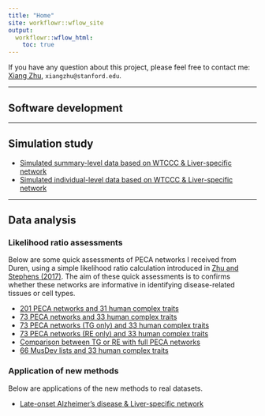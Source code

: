 ```yaml
---
title: "Home"
site: workflowr::wflow_site
output:
  workflowr::wflow_html:
    toc: true
---
```


If you have any question about this project, please feel free to contact me:
[Xiang Zhu](https://github.com/xiangzhu), `xiangzhu@stanford.edu`.

***

## Software development

***

## Simulation study

- [Simulated summary-level data based on WTCCC & Liver-specific network](wtccc_sumstats_liver.html)
- [Simulated individual-level data based on WTCCC & Liver-specific network](wtccc_fulldata_liver.html)

***

## Data analysis

### Likelihood ratio assessments

Below are some quick assessments of PECA networks I received from Duren,
using a simple likelihood ratio calculation introduced in
[Zhu and Stephens (2017)](https://doi.org/10.1101/160770).
The aim of these quick assessments is to confirms whether these networks
are informative in identifying disease-related tissues or cell types.

- [201 PECA networks and 31 human complex traits](ashlrt_201peca_31trait.html)
- [73 PECA networks and 33 human complex traits](ashlrt_73peca_33trait.html)
- [73 PECA networks (TG only) and 33 human complex traits](ashlrt_73peca_33trait_tg.html)
- [73 PECA networks (RE only) and 33 human complex traits](ashlrt_73peca_33trait_re.html)
- [Comparison between TG or RE with full PECA networks](ashlrt_73peca_33trait_compare.html)
- [66 MusDev lists and 33 human complex traits](ashlrt_66musdev_33traits.html)

### Application of new methods

Below are applications of the new methods to real datasets.

- [Late-onset Alzheimer's disease & Liver-specific network](load2013_liver.html)
